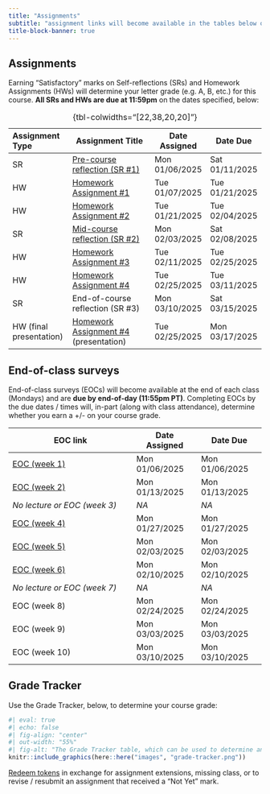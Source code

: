 ```yaml
---
title: "Assignments"
subtitle: "assignment links will become available in the tables below on the dates that they are assigned"
title-block-banner: true
---
```


## Assignments

Earning "Satisfactory" marks on Self-reflections (SRs) and Homework Assignments (HWs) will determine your letter grade (e.g. A, B, etc.) for this course. **All SRs and HWs are due at 11:59pm** on the dates specified, below:

| Assignment Type         | Assignment Title                      | Date Assigned   | Date Due           |
|:------------------------|---------------------------------------|----------------|---------------------|
| SR                      | [Pre-course reflection (SR #1)](course-materials/assignments/SR1-precourse.qmd)         | Mon 01/06/2025 | Sat 01/11/2025      |
| HW                      | [Homework Assignment #1](course-materials/assignments/HW1.qmd)                | Tue 01/07/2025 | Tue 01/21/2025      |
| HW                      | [Homework Assignment #2](course-materials/assignments/HW2.qmd)                | Tue 01/21/2025 | Tue 02/04/2025      | 
| SR                      | [Mid-course reflection (SR #2)](course-materials/assignments/SR2-midcourse.qmd)         | Mon 02/03/2025 | Sat 02/08/2025      |
| HW                      | [Homework Assignment #3](course-materials/assignments/HW3.qmd)                   | Tue 02/11/2025 | Tue 02/25/2025      | 
| HW                      | [Homework Assignment #4](course-materials/assignments/HW4.qmd)                | Tue 02/25/2025 | Tue 03/11/2025      | 
| SR                      | End-of-course reflection (SR #3)      | Mon 03/10/2025 | Sat 03/15/2025      |
| HW (final presentation) | [Homework Assignment #4](course-materials/assignments/HW4.qmd) (presentation) | Tue 02/25/2025           | Mon 03/17/2025 |
: {tbl-colwidths="[22,38,20,20]"} 

<!-- ::: {.callout-important} -->
<!-- ## Please note: HW #4 is spread out across the entire quarter and includes a finals week presentation -->
<!-- You'll be working on HW #4 throughout the quarter, as part of HWs #1, 2 & 3. You must present your HW #4 work during  -->
<!-- ::: -->

<!-- - [Pre-course reflection (SR #1)](course-materials/assignments/SR1-precourse.qmd) -->
<!-- - [Homework Assignment #1](course-materials/assignments/HW1.qmd)  -->
<!-- - [Homework Assignment #2](course-materials/assignments/HW2.qmd)   -->
<!-- - [Mid-course reflection (SR #2)](course-materials/assignments/SR2-midcourse.qmd) -->
<!-- - [Homework Assignment #3](course-materials/assignments/HW3.qmd) -->
<!-- - [Homework Assignment #4](course-materials/assignments/HW4.qmd) -->
<!-- - [End-of-course reflection (SR #3)](course-materials/assignments/SR3-endcourse.qmd)  -->

## End-of-class surveys

End-of-class surveys (EOCs) will become available at the end of each class (Mondays) and are **due by end-of-day (11:55pm PT)**. Completing EOCs by the due dates / times will, in-part (along with class attendance), determine whether you earn a +/- on your course grade. 

| EOC link                     | Date Assigned  | Date Due       |
|------------------------------|----------------|----------------|
| [EOC (week 1)](https://forms.gle/RGd3qzQR4ue9HvfR8)                 | Mon 01/06/2025 | Mon 01/06/2025 |
| [EOC (week 2)](https://forms.gle/XMnf7cxrxmbcAA5k6)                 | Mon 01/13/2025 | Mon 01/13/2025 |
| *No lecture or EOC (week 3)* | *NA*           | *NA*           |
| [EOC (week 4)](https://forms.gle/nt5R8YBh8VHqdmpE8)                 | Mon 01/27/2025 | Mon 01/27/2025 |
| [EOC (week 5)](https://forms.gle/McTeZ2LN4KLV9WeSA)                 | Mon 02/03/2025 | Mon 02/03/2025 |
| [EOC (week 6)](https://forms.gle/kHYik4562kYQfSbR8)                 | Mon 02/10/2025 | Mon 02/10/2025 |
| *No lecture or EOC (week 7)* | *NA*           | *NA*           |
| EOC (week 8)                 | Mon 02/24/2025 | Mon 02/24/2025 |
| EOC (week 9)                 | Mon 03/03/2025 | Mon 03/03/2025 |
| EOC (week 10)                | Mon 03/10/2025 | Mon 03/10/2025 |

<!-- - [EOC (week 1)](https://forms.gle/RGd3qzQR4ue9HvfR8) -->
<!-- - [EOC (week 2)](https://forms.gle/XMnf7cxrxmbcAA5k6) -->
<!-- - [EOC (week 4)](https://forms.gle/PHLtJEhQcSUvnouG8) -->
<!-- - [EOC (week 5)](https://forms.gle/McTeZ2LN4KLV9WeSA)  -->
<!-- - [EOC (week 6)](https://forms.gle/pUr9K8ZGrxXynBFm8) -->
<!-- - [EOC (week 8)](https://forms.gle/Qvce8dggyWps19og6)  -->
<!-- - [EOC (week 9)](https://forms.gle/s2CYKfaHYY79cR4d6)  -->
<!-- - [EOC (week 10)](https://forms.gle/VT4GfL4kGtL4jwNG8) -->

## Grade Tracker 

Use the Grade Tracker, below, to determine your course grade:

```r
#| eval: true 
#| echo: false
#| fig-align: "center"
#| out-width: "55%" 
#| fig-alt: "The Grade Tracker table, which can be used to determine an individual's course grade based on the number of 'Satisfactory' assignments completed, as well as descriptions on how to earn and use tokens"
knitr::include_graphics(here::here("images", "grade-tracker.png"))
```

[Redeem tokens](https://forms.gle/HcaMHQTgExKTnq9Q9){target="_blank"} in exchange for assignment extensions, missing class, or to revise / resubmit an assignment that received a "Not Yet" mark.
